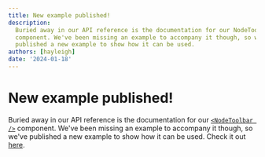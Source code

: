 ```yaml
---
title: New example published!
description:
  Buried away in our API reference is the documentation for our NodeToolbar
  component. We've been missing an example to accompany it though, so we've
  published a new example to show how it can be used.
authors: [hayleigh]
date: '2024-01-18'
---
```



# New example published!

Buried away in our API reference is the documentation for our
[`<NodeToolbar />`](/api-reference/node-toolbar) component. We've been missing
an example to accompany it though, so we've published a new example to show how
it can be used. Check it out [here](/examples/nodes/prevent-cycles).

<ExampleViewer
  codePath="example-flows/NodeToolbar"
  showEditor={false}
  editorHeight="600px"
/>
